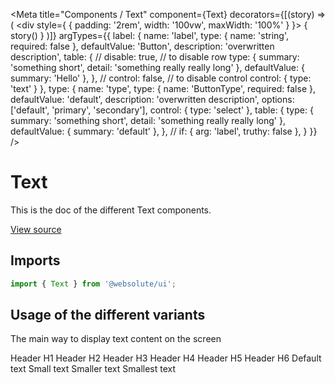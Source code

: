 
<Meta
  title="Components / Text"
  component={Text}
  decorators={[(story) => (
    <div style={ { padding: '2rem', width: '100vw', maxWidth: '100%' } }>
      { story() }
    </div>
  )]}
  argTypes={{
    label: {
      name: 'label',
      type: { name: 'string', required: false },
      defaultValue: 'Button',
      description: 'overwritten description',
      table: {
        // disable: true, // to disable row
        type: {
          summary: 'something short',
          detail: 'something really really long'
        },
        defaultValue: { summary: 'Hello' },
      },
      // control: false, // to disable control
      control: {
        type: 'text'
      }
    },
    type: {
      name: 'type',
      type: { name: 'ButtonType', required: false },
      defaultValue: 'default',
      description: 'overwritten description',
      options: ['default', 'primary', 'secondary'],
      control: { type: 'select' },
      table: {
        type: {
          summary: 'something short',
          detail: 'something really really long'
        },
        defaultValue: { summary: 'default' },
      },
      // if: { arg: 'label', truthy: false },
    }
  }}
/>

# Text

This is the doc of the different Text components.

[View source](https://github.com/actarian/turbo-mono/tree/main/packages/ui/src/components/text)

## Imports

```js
import { Text } from '@websolute/ui';
```

## Usage of the different variants

The main way to display text content on the screen

<Canvas>
  <Story name="Text 1">
    <Container.Fluid>
      <Text size="1" as="h1">Header H1</Text>
    </Container.Fluid>
  </Story>
  <Story name="Text 2">
    <Container.Fluid>
      <Text size="2" as="h2">Header H2</Text>
    </Container.Fluid>
  </Story>
  <Story name="Text 3">
    <Container.Fluid>
      <Text size="3" as="h3">Header H3</Text>
    </Container.Fluid>
  </Story>
  <Story name="Text 4">
    <Container.Fluid>
      <Text size="4" as="h4">Header H4</Text>
    </Container.Fluid>
  </Story>
  <Story name="Text 5">
    <Container.Fluid>
      <Text size="5" as="h5">Header H5</Text>
    </Container.Fluid>
  </Story>
  <Story name="Text 6">
    <Container.Fluid>
      <Text size="6" as="h6">Header H6</Text>
    </Container.Fluid>
  </Story>
  <Story name="Text 7">
    <Container.Fluid>
      <Text size="7">Default text</Text>
    </Container.Fluid>
  </Story>
  <Story name="Text 8">
    <Container.Fluid>
      <Text size="8">Small text</Text>
    </Container.Fluid>
  </Story>
  <Story name="Text 9">
    <Container.Fluid>
      <Text size="9">Smaller text</Text>
    </Container.Fluid>
  </Story>
  <Story name="Text 10">
    <Container.Fluid>
      <Text size="10">Smallest text</Text>
    </Container.Fluid>
  </Story>
</Canvas>
